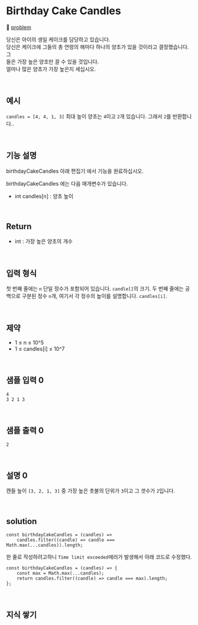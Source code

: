 # Birthday Cake Candles

🔗 [problem](https://www.hackerrank.com/challenges/birthday-cake-candles/problem?isFullScreen=true)

당신은 아이의 생일 케이크를 담당하고 있습니다.  
당신은 케이크에 그들의 총 연령의 해마다 하나의 양초가 있을 것이라고 결정했습니다. 그  
들은 가장 높은 양초만 끌 수 있을 것입니다.  
얼마나 많은 양초가 가장 높은지 세십시오.

<br />

## 예시

`candles = [4, 4, 1, 3]`
최대 높이 양초는 `4`이고 `2`개 있습니다. 그래서 `2`를 반환합니다..

<br />

## 기능 설명

birthdayCakeCandles 아래 편집기 에서 기능을 완료하십시오.

birthdayCakeCandles 에는 다음 매개변수가 있습니다.

- int candles[n] : 양초 높이

<br />

## Return

- int : 가장 높은 양초의 개수

<br />

## 입력 형식

첫 번째 줄에는 `n` 단일 정수가 포함되어 있습니다. `candle[]`의 크기.
두 번째 줄에는 공백으로 구분된 정수 `n`개, 여기서 각 정수의 높이를 설명합니다. `candles[i]`.

<br />

## 제약

- 1 ≤ n ≤ 10^5
- 1 ≤ candles[i] ≤ 10^7

<br />

## 샘플 입력 0

```
4
3 2 1 3
```

<br />

## 샘플 출력 0

```
2
```

<br />

## 설명 0

캔들 높이 `[3, 2, 1, 3]` 중 가장 높은 촛불의 단위가 `3`이고 그 갯수가 `2`입니다.

<br />

## solution

```JS
const birthdayCakeCandles = (candles) =>
    candles.filter((candle) => candle === Math.max(...candles)).length;
```

한 줄로 작성하려고하니 `Time limit exceeded`에러가 발생해서 아래 코드로 수정했다.

```JS
const birthdayCakeCandles = (candles) => {
    const max = Math.max(...candles);
    return candles.filter((candle) => candle === max).length;
};
```

<br />

## 지식 쌓기

<br />
